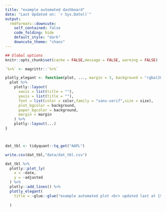 ```yaml
---
title: "example automated dashboard"
date: "Last Updated on: `r Sys.Date()`"
output:
  rmdformats::downcute:
    self_contained: false
    code_folding: hide
    default_style: "dark"
    downcute_theme: "chaos"
---
```



```r
## Global options
knitr::opts_chunk$set(cache = FALSE,message = FALSE, warning = FALSE)
```

```r

`%>%` <- magrittr::`%>%`

plotly_elegant <- function(plot, ..., margin = 3, background = "rgba(20,20,21,1)", color = "#ffffff",size = 16) {
  plot %>%
    plotly::layout(
      xaxis = list(title = ""),
      yaxis = list(title = ""),
      font = list(color = color,family = "sans-serif",size = size),
      plot_bgcolor = background,
      paper_bgcolor = background,
      margin = margin
    ) %>%
    plotly::layout(...)
}



dat_tbl <- tidyquant::tq_get("AAPL") 

write.csv(dat_tbl,"data/dat_tbl.csv")

dat_tbl %>% 
  plotly::plot_ly(
    x = ~date,
    y = ~adjusted
  ) %>% 
  plotly::add_lines() %>% 
  plotly_elegant(
    title = ~glue::glue("example automated plot <br> updated last at {Sys.time()}")
    
  )


```

